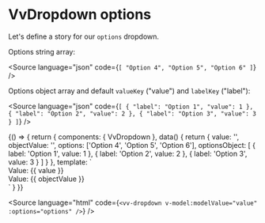 
<Meta title="Components/Dropdown/Props/options" />

# VvDropdown options

Let's define a story for our `options` dropdown.

Options string array:

<Source language="json" code={`[ "Option 4", "Option 5", "Option 6" ]`} />

Options object array and default `valueKey` ("value") and `labelKey` ("label"):

<Source
	language="json"
	code={`[
	{
		"label": "Option 1",
		"value": 1
	},
	{
		"label": "Option 2",
		"value": 2
	},
	{
		"label": "Option 3",
		"value": 3
	}
]`}
/>

<Canvas>
	<Story name="options">
		{() => {
			return {
				components: { VvDropdown },
				data() {
					return {
						value: '',
						objectValue: '',
						options: ['Option 4', 'Option 5', 'Option 6'],
						optionsObject: [
							{
								label: 'Option 1',
								value: 1
							},
							{
								label: 'Option 2',
								value: 2
							},
							{
								label: 'Option 3',
								value: 3
							}
						]
					}
				},
				template: `<div class="h-100 mb-xl">
						<vv-dropdown v-model:modelValue="value" :options="options" class="w-1/2 ml-lg" />
						<div class="flex justify-end">Value: {{ value }}</div>
					</div>
					<div class="h-100 pt-lg">
						<vv-dropdown v-model:modelValue="objectValue" :options="optionsObject" class="w-1/2 ml-lg" />
						<div class="flex justify-end">Value: {{ objectValue }}</div>
					</div>`
			}
		}}
	</Story>
</Canvas>

<Source
	language="html"
	code={`<vv-dropdown v-model:modelValue="value" :options="options" />`}
/>
